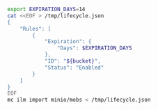 
```bash
export EXPIRATION_DAYS=14
cat <<EOF > /tmp/lifecycle.json
{
    "Rules": [
        {
            "Expiration": {
                "Days": $EXPIRATION_DAYS
            },
            "ID": "${bucket}",
            "Status": "Enabled"
        }
    ]
}
EOF
mc ilm import minio/mobs < /tmp/lifecycle.json
```
